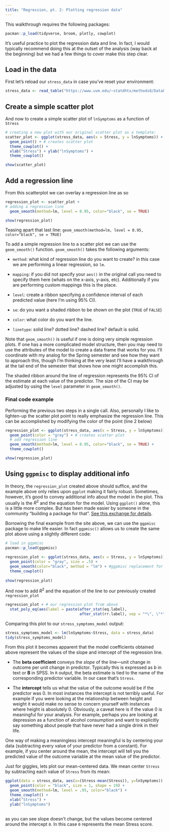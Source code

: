```yaml
---
title: "Regression, pt. 2: Plotting regression data"
---
```


This walkthrough requires the following packages:

```r
pacman::p_load(tidyverse, broom, plotly, cowplot)
```

It's useful practice to plot the regression data and line. In fact, I would typically recommend doing this at the outset of the analysis (way back at the beginning) but we had a few things to cover make this step clear.

## Load in the data

First let's reload our `stress_data` in case you've reset your environment:

```r
stress_data <- read_table("https://www.uvm.edu/~statdhtx/methods8/DataFiles/Tab9-2.dat")
```

## Create a simple scatter plot

And now to create a simple scatter plot of `lnSymptoms` as a function of `Stress`

```r
# creating a new plot with our original scatter plot as a template:
scatter_plot <- ggplot(stress_data, aes(x = Stress, y = lnSymptoms)) +
  geom_point() + # creates scatter plot
  theme_cowplot() + 
  xlab("Stress") + ylab("lnSymptoms") + 
  theme_cowplot()

show(scatter_plot)
```

## Add a regression line

From this scatterplot we can overlay a regression line as so

```r
regression_plot <- scatter_plot +
# adding a regression line
  geom_smooth(method=lm, level = 0.95, color="black", se = TRUE)

show(regression_plot)
```

Teasing apart that last line: `geom_smooth(method=lm, level = 0.95, color="black", se = TRUE)`

To add a simple regression line to a scatter plot we can use the `geom_smooth()` function. `geom_smooth()` takes the following arguments:

- `method`: what kind of regression line do you want to create? in this case we are performing a linear regression, so `lm`.

- `mapping`: if you did not specify your `aes()` in the original call you need to specify them here (whats on the x-axis, y-axis, etc). Additionally if you are performing custom mappings this is the place.

- `level`: create a ribbon specifying a confidence interval of each predicted value (here I'm using 95% CI).

- `se`: do you want a shaded ribbon to be shown on the plot (`TRUE` of `FALSE`)

- `color`: what color do you want the line.

- `linetype`: solid line? dotted line? dashed line? default is solid.

Note that `geom_smooth()` is useful if one is doing very simple regression plots. If one has a more complicated model structure, then you may need to use the attributes of the model to create a data frame that works for you. I'll coordinate with my analog for the Spring semester and see how they want to approach this, though I'm thinking at the very least I'll have a walkthrough at the tail end of the semester that shows how one might accomplish this.

The shaded ribbon around the line of regression represents the 95% CI of the estimate at each value of the predictor. The size of the CI may be adjusted by using the `level` parameter in `geom_smooth()`.

### Final code example

Performing the previous two steps in a single call. Also, personally I like to lighten-up the scatter plot point to really emphasize the regression line. This can be accomplished by modifying the color of the point (line 2 below)

```r
regression_plot <- ggplot(stress_data, aes(x = Stress, y = lnSymptoms)) +
  geom_point(color = "gray") + # creates scatter plot
  # add regression line
  geom_smooth(method=lm, level = 0.95, color="black", se = TRUE) +
  theme_cowplot()

show(regression_plot)
```

## Using `ggpmisc` to display additional info

In theory, the `regression_plot` created above should suffice, and the example above only relies upon `ggplot` making it fairly robust. Sometimes, however, it's good to convey additional info about the model in the plot. This usually is the $R^2$ and the equation for the model. Using `ggplot()` alone, this is a little more complex. But has been made easier by someone in the community "building a package for that". [See this exchange for details](https://stackoverflow.com/questions/7549694/add-regression-line-equation-and-r2-on-graph).

Borrowing the final example from the site above, we can use the `ggpmisc` package to make life easier. In fact `ggpmisc()` allows us to create the same plot above using a slightly different code:

```r
# load in ggpmisc
pacman::p_load(ggpmisc)
```

```r
regression_plot <- ggplot(stress_data, aes(x = Stress, y = lnSymptoms)) +
  geom_point(color = "gray", size = .5) + 
  geom_smooth(color="black", method = "lm") + #ggpmisc replacement for geom_smooth()
  theme_cowplot()
  
show(regression_plot)
```

And now to add $R^2$ and the equation of the line to our previously created `regression_plot`

```r
regression_plot + # our regression plot from above
  stat_poly_eq(aes(label = paste(after_stat(eq.label),
                                 after_stat(rr.label), sep = "*\", \"*")))
```

Comparing this plot to our `stress_symptoms_model` output:

```r
stress_symptoms_model <- lm(lnSymptoms~Stress, data = stress_data)
tidy(stress_symptoms_model)
```

From this plot it becomes apparent that the model coefficients obtained above represent the values of the slope and intercept of the regression line.

-   The **beta coefficient** conveys the *slope* of the line---unit change in outcome per unit change in predictor. Typically this is expressed as *b* in text or **B** in SPSS. In `R` output, the beta estimate is tied to the name of the corresponding predictor variable. In our case that's `Stress`.

-   The **intercept** tells us what the value of the outcome would be if the predictor was 0. In most instances the intercept is not terribly useful. For example if you were looking at the relationship between height and weight it would make no sense to concern yourself with instances where height is absolutely 0. Obviously, a caveat here is if the value 0 is meaningful for your analysis. For example, perhaps you are looking at depression as a function of alcohol consumption and want to explicitly say something about people that have never had a single drink in their life.

One way of making a meaningless intercept meaningful is by centering your data (subtracting every value of your predictor from a constant). For example, if you center around the mean, the intercept will tell you the predicted value of the outcome variable at the mean value of the predictor.

Just for giggles, lets plot our mean-centered data. We mean center `Stress` by subtracting each value of `Stress` from its mean:

```r
ggplot(data = stress_data, aes(x=(Stress-mean(Stress)), y=lnSymptoms)) +
  geom_point(color = "black", size = 1, shape = 19) +
  geom_smooth(method=lm, level = .95, color="black") +
  theme_cowplot() + 
  xlab("Stress") + 
  ylab("lnSymptoms")
  
```

as you can see slope doesn't change, but the values become centered around the intercept `0`. In this case `0` represents the mean Stress score.

